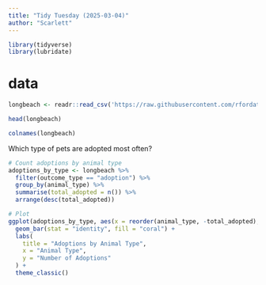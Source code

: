 ```yaml
---
title: "Tidy Tuesday (2025-03-04)"
author: "Scarlett"
---
```


```r
library(tidyverse)
library(lubridate)
```


# data 
```r

longbeach <- readr::read_csv('https://raw.githubusercontent.com/rfordatascience/tidytuesday/main/data/2025/2025-03-04/longbeach.csv')

head(longbeach)

colnames(longbeach)

```

 
Which type of pets are adopted most often?
```r
# Count adoptions by animal type
adoptions_by_type <- longbeach %>%
  filter(outcome_type == "adoption") %>%
  group_by(animal_type) %>%
  summarise(total_adopted = n()) %>%
  arrange(desc(total_adopted))

# Plot 
ggplot(adoptions_by_type, aes(x = reorder(animal_type, -total_adopted), y = total_adopted)) +
  geom_bar(stat = "identity", fill = "coral") +
  labs(
    title = "Adoptions by Animal Type",
    x = "Animal Type",
    y = "Number of Adoptions"
  ) +
  theme_classic()

```
 
